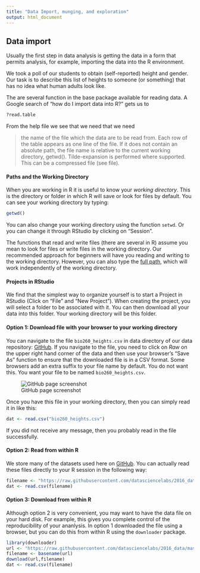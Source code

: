 ```yaml
---
title: "Data Import, munging, and exploration"
output: html_document
---
```



## Data import

Usually the first step in data analysis is getting the data in a form that permits analysis, for example, importing the data into the R environment. 

We took a poll of our students to obtain (self-reported) height and gender. Our task is to describe this list of heights to someone (or something) that has no idea what human adults look like.

The are several function in the base package available for reading data. A Google search of "how do I import data into R?" gets us to 

```r
?read.table
```

From the help file we see that we need that we need 

> the name of the file which the data are to be read from. Each row of the table appears as one line of the file. If it does not contain an absolute path, the file name is relative to the current working directory, getwd(). Tilde-expansion is performed where supported. This can be a compressed file (see file).

#### Paths and the Working Directory

When you are working in R it is useful to know your _working directory_. This is the directory or folder in which R will save or look for files by default. You can see your working directory by typing:

```r
getwd()
```

You can also change your working directory using the function `setwd`. Or you can change it through RStudio by clicking on "Session". 

The functions that read and write files (there are several in R) assume you mean to look for files or write files in the working directory. Our recommended approach for beginners will have you reading and writing to the working directory. However, you can also type the [full path](http://www.computerhope.com/jargon/a/absopath.htm), which will work independently of the working directory.

#### Projects in RStudio

We find that the simplest way to organize yourself is to start a Project in RStudio (Click on "File" and "New Project"). When creating the project, you will select a folder to be associated with it. You can then download all your data into this folder. Your working directory will be this folder.

 
#### Option 1: Download file with your browser to your working directory


You can navigate to the file `bio260_heights.csv` in data directory of our data repository:
[GitHub](https://github.com/datasciencelabs/2016_data). If you navigate to the file, you need to click on *Raw* on the
upper right hand corner of the data and then use your browser's "Save
As" function to ensure that the downloaded file is in a CSV
format. Some browsers add an extra suffix to your file name by
default. You do not want this. You want your file to be named
`bio260_heights.csv`. 

![GitHub page screenshot](screenshot.png)

Once you have this file in your working directory, then you can simply read it in like this:

```r
dat <- read.csv("bio260_heights.csv")
```

If you did not receive any message, then you probably read in the file successfully.

#### Option 2: Read from within R 

We store many of the datasets used here on [GitHub](https://github.com/datasciencelabs/2016_data). You can actually read these files directly to your R session in the following way:

```r
filename <- "https://raw.githubusercontent.com/datasciencelabs/2016_data/master/bio260_heights.csv"
dat <- read.csv(filename)
```

#### Option 3: Download from within R 

Although option 2 is very convenient, you may want to have the data file on your hard disk. For example, this gives you complete control of the reproducibility of your ananlysis. In option 1 downloaded the file using a browser, but you can do this from within R using the `downloader` package.

```r
library(downloader)
url <- "https://raw.githubusercontent.com/datasciencelabs/2016_data/master/bio260_heights.csv"
filename <- basename(url)
download(url,filename)
dat <- read.csv(filename)
```

 